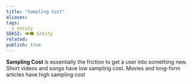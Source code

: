 ```yaml
---
title: "Sampling Cost"
aliases: 
tags:
  - entity
SEKSI: 👁️‍🗨️ Entity
related:
publish: true
---
```

**Sampling Cost** is essentially the friction to get a user into something new. Short videos and songs have low sampling cost. Movies and long-form articles have high sampling cost
